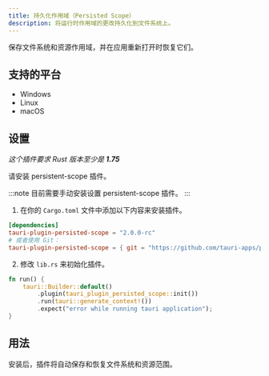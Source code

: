 ```yaml
---
title: 持久化作用域（Persisted Scope）
description: 将运行时作用域的更改持久化到文件系统上。
---
```



<PluginLinks plugin="persisted-scope" showJsLinks={false} />

保存文件系统和资源作用域，并在应用重新打开时恢复它们。

## 支持的平台

- Windows
- Linux
- macOS

## 设置

_这个插件要求 Rust 版本至少是 **1.75**_

请安装 persistent-scope 插件。

:::note
目前需要手动安装设置 persistent-scope 插件。
:::

1. 在你的 `Cargo.toml` 文件中添加以下内容来安装插件。

```toml title="src-tauri/Cargo.toml"
[dependencies]
tauri-plugin-persisted-scope = "2.0.0-rc"
# 或者使用 Git：
tauri-plugin-persisted-scope = { git = "https://github.com/tauri-apps/plugins-workspace", branch = "v2" }
```

2. 修改 `lib.rs` 来初始化插件。

```rust title="src-tauri/src/lib.rs" {3}
fn run() {
    tauri::Builder::default()
        .plugin(tauri_plugin_persisted_scope::init())
        .run(tauri::generate_context!())
        .expect("error while running tauri application");
}
```

## 用法

安装后，插件将自动保存和恢复文件系统和资源范围。
